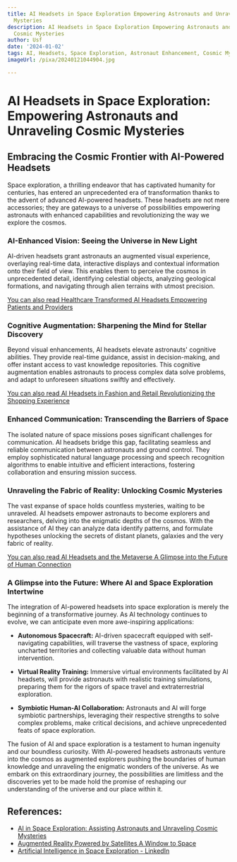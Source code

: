 ```yaml
---
title: AI Headsets in Space Exploration Empowering Astronauts and Unraveling Cosmic
  Mysteries
description: AI Headsets in Space Exploration Empowering Astronauts and Unraveling
  Cosmic Mysteries
author: Usf
date: '2024-01-02'
tags: AI, Headsets, Space Exploration, Astronaut Enhancement, Cosmic Mysteries
imageUrl: /pixa/20240121044904.jpg

---
```

# AI  Headsets in Space Exploration: Empowering Astronauts and Unraveling Cosmic Mysteries

## Embracing the Cosmic Frontier with AI-Powered Headsets

Space exploration, a thrilling endeavor that has captivated humanity for centuries, has entered an unprecedented  era of transformation  thanks to the advent of advanced AI-powered  headsets. These headsets are not mere accessories; they  are gateways to a universe of possibilities empowering astronauts with enhanced capabilities and revolutionizing the way we explore the cosmos.

### AI-Enhanced Vision: Seeing the Universe in  New Light

AI-driven headsets grant astronauts an augmented visual experience, overlaying real-time data, interactive displays and contextual information onto their field of view. This enables them to perceive the cosmos in unprecedented detail, identifying celestial objects, analyzing geological formations, and navigating through alien terrains with utmost precision.

[You can also read Healthcare Transformed  AI  Headsets Empowering Patients and  Providers](Healthcare%20Transformed%20AI%20Headsets%20Empowering%20Patients%20and%20Providers)


### Cognitive Augmentation: Sharpening the  Mind for Stellar Discovery

Beyond visual enhancements, AI headsets elevate astronauts' cognitive abilities. They provide real-time guidance, assist  in decision-making, and  offer instant  access to  vast  knowledge repositories.  This cognitive augmentation enables astronauts to process complex  data solve  problems, and adapt to unforeseen situations swiftly  and effectively.

[You can  also  read AI Headsets in Fashion and Retail Revolutionizing the Shopping Experience](AI%20Headsets%20in%20Fashion%20and%20Retail%20Revolutionizing%20the%20Shopping%20Experience)


###  Enhanced Communication: Transcending the  Barriers of Space

The isolated nature of space  missions poses significant challenges  for communication. AI  headsets bridge this gap, facilitating seamless and reliable communication between astronauts and ground  control. They employ sophisticated natural language  processing and speech recognition algorithms  to enable intuitive and efficient interactions, fostering collaboration and ensuring mission success.

### Unraveling the Fabric of Reality:  Unlocking Cosmic Mysteries

The vast expanse of space holds countless mysteries, waiting to be unraveled. AI headsets empower astronauts to become explorers and researchers, delving into the enigmatic depths  of the cosmos. With the assistance of AI they can analyze data identify patterns, and formulate hypotheses unlocking the  secrets of distant planets, galaxies and the very fabric  of reality.

[You can also read AI Headsets and the Metaverse A Glimpse into the  Future of Human Connection](AI%20Headsets%20and%20the%20Metaverse%20A%20Glimpse%20into%20the%20Future%20of%20Human%20Connection)


### A Glimpse  into  the Future: Where AI and Space Exploration Intertwine

The integration  of AI-powered headsets into space exploration is merely the beginning of a transformative journey.  As AI technology continues to evolve, we can anticipate even more awe-inspiring applications:

* **Autonomous  Spacecraft:** AI-driven spacecraft equipped with self-navigating capabilities, will traverse the vastness of space,  exploring uncharted territories and collecting valuable data without human intervention.

* **Virtual Reality Training:** Immersive virtual environments facilitated by AI headsets, will provide astronauts with  realistic training simulations, preparing them for  the rigors of space travel and extraterrestrial  exploration.

* **Symbiotic Human-AI Collaboration:** Astronauts and AI will  forge symbiotic partnerships,  leveraging their respective strengths to solve complex problems, make critical decisions, and achieve unprecedented feats of space exploration.

The fusion of AI and space exploration is a testament to human ingenuity and our boundless curiosity. With  AI-powered headsets astronauts venture into the cosmos as augmented explorers pushing the  boundaries of human knowledge and unraveling the enigmatic wonders of  the universe. As we embark on this  extraordinary  journey, the possibilities are limitless and the discoveries yet to be  made hold the promise  of reshaping our understanding of the universe and our place within it.

## References:
- [AI in Space Exploration: Assisting Astronauts and Unraveling Cosmic Mysteries](https://ts2.space/en/ai-in-space-exploration-assisting-astronauts-and-unraveling-cosmic-mysteries/)
- [Augmented Reality Powered by Satellites A Window to Space](https://utilitiesone.com/augmented-reality-powered-by-satellites-a-window-to-space)
- [Artificial Intelligence in Space Exploration - LinkedIn](https://www.linkedin.com/pulse/artificial-intelligence-space-exploration-blockchaincouncil)
